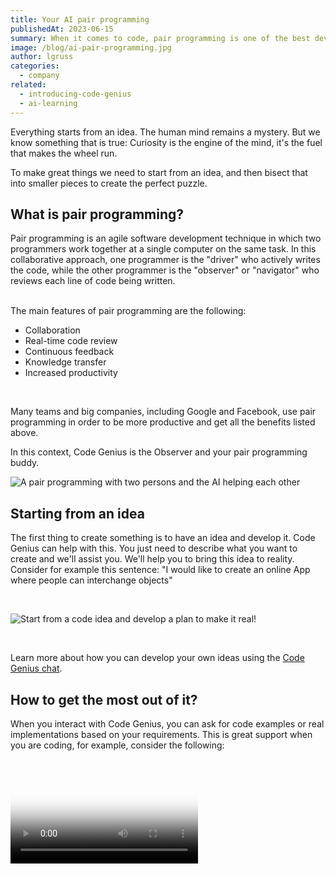 ```yaml
---
title: Your AI pair programming
publishedAt: 2023-06-15
summary: When it comes to code, pair programming is one of the best development practice.
image: /blog/ai-pair-programming.jpg
author: lgruss
categories:
  - company
related:
  - introducing-code-genius
  - ai-learning
---
```


Everything starts from an idea. The human mind remains a mystery.
But we know something that is true: Curiosity is the engine of the mind, it's the fuel that makes the wheel run.

To make great things we need to start from an idea, and then bisect that into smaller pieces to create the perfect puzzle.

<h2 className="my-4 text-2xl font-semibold">What is pair programming?</h2>

Pair programming is an agile software development technique in which two programmers work together at a single computer on the same task.
In this collaborative approach, one programmer is the "driver" who actively writes the code, while the other programmer is the "observer" or "navigator" who reviews each line of code being written.

<br />
The main features of pair programming are the following:
<br />

- Collaboration
- Real-time code review
- Continuous feedback
- Knowledge transfer
- Increased productivity

<br />

Many teams and big companies, including Google and Facebook, use pair programming
in order to be more productive and get all the benefits listed above.

In this context, Code Genius is the Observer and your pair programming buddy.

<Image
  alt="A pair programming with two persons and the AI helping each other"
  src="/blog/pair-programming.jpg"
  width={1607}
  height={946}
/>

## Starting from an idea

The first thing to create something is to have an idea and develop it. Code Genius can help with this.
You just need to describe what you want to create and we'll assist you. We'll help you to bring this idea to reality.
Consider for example this sentence: "I would like to create an online App where people can interchange objects"

<br />

<Image
  alt="Start from a code idea and develop a plan to make it real!"
  src="/blog/from-code-idea-to-implementation.png"
  width={1393}
  height={722}
/>

<br />

Learn more about how you can develop your own ideas using the [Code Genius chat](/code-chat).

## How to get the most out of it?

When you interact with Code Genius, you can ask for code examples or real implementations based on your requirements.
This is great support when you are coding, for example, consider the following:

<br />

<Video poster="/blog/chat-poster.png" videoSrc="/static/code-example.mp4" />

<br />

Code Genius will provide what you ask with code implementation examples and simple explanations of what the code is doing.
You can always provide feedback if you would like to change a library and/or the implementation used in the example, Code Genius will react and adjust
it's output to give you the desired code.

<br />
In this AI era, one thing is certain: AI is here to help in our daily tasks. It can
understand natural language and it will provide good results.
<br />

If you are a developer in 2023, you can't miss the help of AI for your daily routines,
like creating unit tests, code documentation, optimize your code, or fix a bug.

<br />
Welcome to the coding era with AI, welcome to Code Genius.
